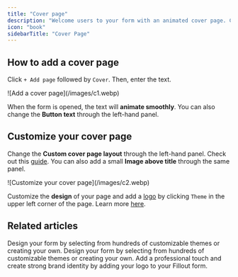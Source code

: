 ```yaml
---
title: "Cover page"
description: "Welcome users to your form with an animated cover page. Customize design and add a logo to match your brand."
icon: "book"
sidebarTitle: "Cover Page"
---
```


## How to add a cover page

Click `+ Add page` followed by `Cover`. Then, enter the text.

<Frame>
  ![Add a cover page](/images/c1.webp)
</Frame>

When the form is opened, the text will **animate smoothly**. You can also change the **Button text** through the left-hand panel.

## Customize your cover page

Change the **Custom cover page layout** through the left-hand panel. Check out this [guide](/help/layout). You can also add a small **Image above title** through the same panel.

<Frame>
  ![Customize your cover page](/images/c2.webp)
</Frame>

Customize the **design** of your page and add a [logo](/help/logo) by clicking `Theme` in the upper left corner of the page. Learn more [here](/help/themes).

## Related articles

<CardGroup cols={3}>
  <Card title="Page layout" icon="rectangles-mixed" iconType="regular" color="#FFC738" href="/help/layout">
    Design your form by selecting from hundreds of customizable themes or creating your own.
  </Card>
  <Card title="Themes" icon="palette" iconType="regular" color="#FFC738" href="/help/themes">
    Design your form by selecting from hundreds of customizable themes or creating your own.
  </Card>
  <Card title="Add a logo" icon="airbnb" iconType="regular" color="#FFC738" href="/help/logo">
    Add a professional touch and create strong brand identity by adding your logo to your Fillout form.
  </Card>
</CardGroup>